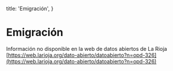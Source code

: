   title: 'Emigración',
}

# Emigración

Información no disponible en la web de datos abiertos de La Rioja [https://web.larioja.org/dato-abierto/datoabierto?n=opd-326](https://web.larioja.org/dato-abierto/datoabierto?n=opd-326)


